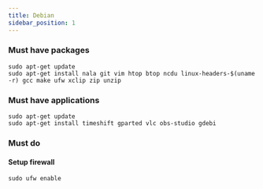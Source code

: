 ```yaml
---
title: Debian
sidebar_position: 1
---
```


### Must have packages

```
sudo apt-get update
sudo apt-get install nala git vim htop btop ncdu linux-headers-$(uname -r) gcc make ufw xclip zip unzip
```

### Must have applications

```
sudo apt-get update
sudo apt-get install timeshift gparted vlc obs-studio gdebi
```

### Must do

#### Setup firewall

```
sudo ufw enable
```